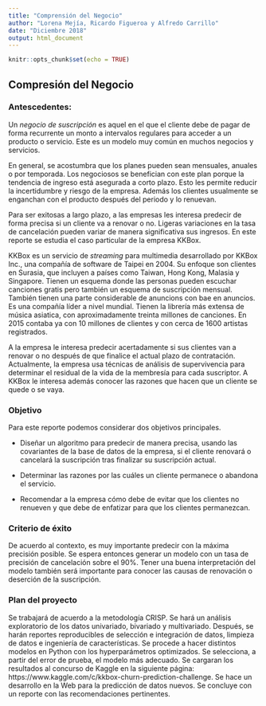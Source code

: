 ```yaml
---
title: "Comprensión del Negocio"
author: "Lorena Mejía, Ricardo Figueroa y Alfredo Carrillo"
date: "Diciembre 2018"
output: html_document
---
```


```r
knitr::opts_chunk$set(echo = TRUE)
```

## Compresión del Negocio

### Antescedentes:

Un *negocio de suscripción* es aquel en el que el cliente debe de pagar de forma recurrente un monto a intervalos regulares para acceder a un producto o servicio. Este es un modelo muy común en muchos negocios y servicios. 

En general, se acostumbra que los planes pueden sean mensuales, anuales o por temporada. Los negociosos se benefician con este plan porque la tendencia de ingreso está asegurada a corto plazo. Esto les permite reducir la incertidumbre y riesgo de la empresa. Además los clientes usualmente se enganchan con el producto después del periodo y lo renuevan. 

Para ser exitosas a largo plazo, a las empresas les interesa predecir de forma precisa si un cliente va a renovar o no. Ligeras variaciones en la tasa de cancelación pueden variar de manera significativa sus ingresos. En este reporte se estudia el caso particular de la empresa KKBox.

KKBox es un servicio de *streaming* para multimedia desarrollado por KKBox Inc., una compañía de software de Taipei en 2004. Su enfoque son clientes en Surasia, que incluyen a países como Taiwan, Hong Kong, Malasia y Singapore. Tienen un esquema donde las personas pueden escuchar canciones gratis pero también un esquema de suscripción mensual. También tienen una parte considerable de anuncions con bae en anuncios. Es una compañía líder a nivel mundial. Tienen la librería más extensa de música asiatica, con aproximadamente treinta millones de canciones. En 2015 contaba ya con 10 millones de clientes y con cerca de 1600 artistas registrados.

A la empresa le interesa predecir acertadamente si sus clientes van a renovar o no después de que finalice el actual plazo de contratación. Actualmente, la empresa usa técnicas de análisis de supervivencia para determinar el residual de la vida de la membresía para cada suscriptor. A KKBox le interesa además conocer las razones que hacen que un cliente se quede o se vaya.  

### Objetivo

Para este reporte podemos considerar dos objetivos principales.

* Diseñar un algoritmo para predecir de manera precisa, usando las covariantes de la base de datos de la empresa, si el cliente renovará o cancelará la suscripción tras finalizar su suscripción actual.

* Determinar las razones por las cuáles un cliente permanece o abandona el servicio.

* Recomendar a la empresa cómo debe de evitar que los clientes no renueven y que debe de enfatizar para que los clientes permanezcan.

### Criterio de éxito

De acuerdo al contexto, es muy importante predecir con la máxima precisión posible. Se espera entonces generar un modelo con un tasa de precisión de cancelación sobre el 90%. Tener una buena interpretación del modelo también será importante para conocer las causas de renovación o deserción de la suscripción. 

### Plan del proyecto

Se trabajará de acuerdo a la metodología CRISP. Se hará un análisis exploratorio de los datos univariado, bivariado y multivariado. Después, se harán reportes reproducibles de selección e integración de datos, limpieza de datos e ingeniería de características. Se procede a hacer distintos modelos en Python con los hyperparámetros optimizados. Se selecciona, a partir del error de prueba, el modelo más adecuado. Se cargaran los resultados al concurso de Kaggle en la siguiente página: https://www.kaggle.com/c/kkbox-churn-prediction-challenge. Se hace un desarrollo en la Web para la predicción de datos nuevos. Se concluye con un reporte con las recomendaciones pertinentes. 
